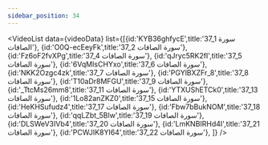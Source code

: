 ```yaml
---
sidebar_position: 34
---
```


<VideoList data={videoData} list={[{id:'KYB36ghfycE',title:'37_1 سورة الصافات'},
{id:'O0Q-ecEeyFk',title:'37_2 سورة الصافات'},
{id:'Fz6oF2fvXPg',title:'37_4 سورة الصافات'},
{id:'qJryc5RK2fI',title:'37_5 سورة الصافات'},
{id:'6VqMIsCHYxo',title:'37_6 سورة الصافات'},
{id:'NKK2Ozgc4zk',title:'37_7 سورة الصافات'},
{id:'PGYlBXZFr_8',title:'37_8 سورة الصافات'},
{id:'T10aDr8MFGU',title:'37_9 سورة الصافات'},
{id:'_TtcMs26mm8',title:'37_11 سورة الصافات'},
{id:'YTXUShETCk0',title:'37_13 سورة الصافات'},
{id:'1Lo82anZKZ0',title:'37_15 سورة الصافات'},
{id:'HeKHSufudz4',title:'37_17 سورة الصافات'},
{id:'Fbw7bBukNOM',title:'37_18 سورة الصافات'},
{id:'qqLZbt_5Blw',title:'37_19 سورة الصافات'},
{id:'DLSWeV3IVb4',title:'37_20 سورة الصافات'},
{id:'LmKNBIRHd4I',title:'37_21 سورة الصافات'},
{id:'PCWJIK8YI64',title:'37_22 سورة الصافات'},
]}
/>
